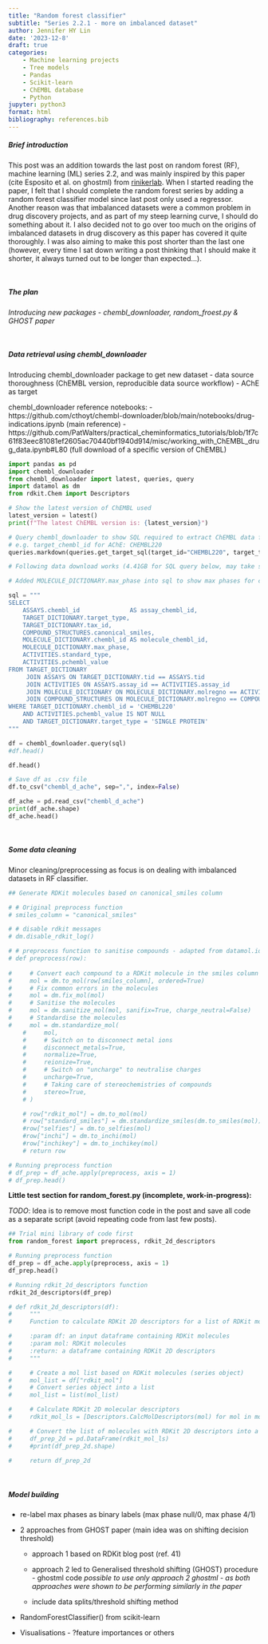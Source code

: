```yaml
---
title: "Random forest classifier"
subtitle: "Series 2.2.1 - more on imbalanced dataset"
author: Jennifer HY Lin
date: '2023-12-8'
draft: true
categories: 
    - Machine learning projects
    - Tree models
    - Pandas
    - Scikit-learn
    - ChEMBL database
    - Python
jupyter: python3
format: html
bibliography: references.bib
---
```


##### **Brief introduction**

This post was an addition towards the last post on random forest (RF), machine learning (ML) series 2.2, and was mainly inspired by this paper (cite Esposito et al. on ghostml) from [rinikerlab](https://github.com/rinikerlab). When I started reading the paper, I felt that I should complete the random forest series by adding a random forest classifier model since last post only used a regressor. Another reason was that imbalanced datasets were a common problem in drug discovery projects, and as part of my steep learning curve, I should do something about it. I also decided not to go over too much on the origins of imbalanced datasets in drug discovery as this paper has covered it quite thoroughly. I was also aiming to make this post shorter than the last one (however, every time I sat down writing a post thinking that I should make it shorter, it always turned out to be longer than expected...).

<br>

##### **The plan**

*Introducing new packages - chembl_downloader, random_froest.py & GHOST paper*

<br>

##### **Data retrieval using chembl_downloader**

Introducing chembl_downloader package to get new dataset 
    - data source thoroughness (ChEMBL version, reproducible data source workflow)
    - AChE as target

chembl_downloader reference notebooks:
- https://github.com/cthoyt/chembl-downloader/blob/main/notebooks/drug-indications.ipynb (main reference)
- https://github.com/PatWalters/practical_cheminformatics_tutorials/blob/1f7c61f83eec81081ef2605ac70440bf1940d914/misc/working_with_ChEMBL_drug_data.ipynb#L80 (full download of a specific version of ChEMBL)

```python
import pandas as pd
import chembl_downloader
from chembl_downloader import latest, queries, query
import datamol as dm
from rdkit.Chem import Descriptors
```

```python
# Show the latest version of ChEMBL used
latest_version = latest()
print(f"The latest ChEMBL version is: {latest_version}")
```

```python
# Query chembl_downloader to show SQL required to extract ChEMBL data for a specific protein target
# e.g. target_chembl_id for AChE: CHEMBL220
queries.markdown(queries.get_target_sql(target_id="CHEMBL220", target_type="SINGLE PROTEIN"))
```

```python
# Following data download works (4.41GB for SQL query below, may take several min)

# Added MOLECULE_DICTIONARY.max_phase into sql to show max phases for compounds targeting AChE

sql = """
SELECT
    ASSAYS.chembl_id              AS assay_chembl_id,
    TARGET_DICTIONARY.target_type,
    TARGET_DICTIONARY.tax_id,
    COMPOUND_STRUCTURES.canonical_smiles,
    MOLECULE_DICTIONARY.chembl_id AS molecule_chembl_id,
    MOLECULE_DICTIONARY.max_phase,
    ACTIVITIES.standard_type,
    ACTIVITIES.pchembl_value
FROM TARGET_DICTIONARY
     JOIN ASSAYS ON TARGET_DICTIONARY.tid == ASSAYS.tid
     JOIN ACTIVITIES ON ASSAYS.assay_id == ACTIVITIES.assay_id
     JOIN MOLECULE_DICTIONARY ON MOLECULE_DICTIONARY.molregno == ACTIVITIES.molregno
     JOIN COMPOUND_STRUCTURES ON MOLECULE_DICTIONARY.molregno == COMPOUND_STRUCTURES.molregno
WHERE TARGET_DICTIONARY.chembl_id = 'CHEMBL220'
    AND ACTIVITIES.pchembl_value IS NOT NULL
    AND TARGET_DICTIONARY.target_type = 'SINGLE PROTEIN'
"""

df = chembl_downloader.query(sql)
#df.head()
```

```python
df.head()
```

```python
# Save df as .csv file
df.to_csv("chembl_d_ache", sep=",", index=False)
```

```python
df_ache = pd.read_csv("chembl_d_ache")
print(df_ache.shape)
df_ache.head()
```

<br>

##### **Some data cleaning**

Minor cleaning/preprocessing as focus is on dealing with imbalanced datasets in RF classifier.

```python
## Generate RDKit molecules based on canonical_smiles column

# # Original preprocess function
# smiles_column = "canonical_smiles"

# # disable rdkit messages
# dm.disable_rdkit_log()

# # preprocess function to sanitise compounds - adapted from datamol.io
# def preprocess(row):
        
#     # Convert each compound to a RDKit molecule in the smiles column
#     mol = dm.to_mol(row[smiles_column], ordered=True)
#     # Fix common errors in the molecules
#     mol = dm.fix_mol(mol)
#     # Sanitise the molecules 
#     mol = dm.sanitize_mol(mol, sanifix=True, charge_neutral=False)
#     # Standardise the molecules
#     mol = dm.standardize_mol(
    #     mol,
    #     # Switch on to disconnect metal ions
    #     disconnect_metals=True,
    #     normalize=True,
    #     reionize=True,
    #     # Switch on "uncharge" to neutralise charges
    #     uncharge=True,
    #     # Taking care of stereochemistries of compounds
    #     stereo=True,
    # )

    # row["rdkit_mol"] = dm.to_mol(mol)
    # row["standard_smiles"] = dm.standardize_smiles(dm.to_smiles(mol))
    #row["selfies"] = dm.to_selfies(mol)
    #row["inchi"] = dm.to_inchi(mol)
    #row["inchikey"] = dm.to_inchikey(mol)
    # return row
```

```python
# Running preprocess function
# df_prep = df_ache.apply(preprocess, axis = 1)
# df_prep.head()
```

**Little test section for random_forest.py (incomplete, work-in-progress):**

*TODO*: Idea is to remove most function code in the post and save all code as a separate script (avoid repeating code from last few posts).

```python
## Trial mini library of code first
from random_forest import preprocess, rdkit_2d_descriptors
```

```python
# Running preprocess function
df_prep = df_ache.apply(preprocess, axis = 1)
df_prep.head()
```

```python
# Running rdkit_2d_descriptors function
rdkit_2d_descriptors(df_prep)
```

```python
# def rdkit_2d_descriptors(df):
#     """
#     Function to calculate RDKit 2D descriptors for a list of RDKit molecules

#     :param df: an input dataframe containing RDKit molecules
#     :param mol: RDKit molecules
#     :return: a dataframe containing RDKit 2D descriptors
#     """

#     # Create a mol list based on RDKit molecules (series object)
#     mol_list = df["rdkit_mol"]
#     # Convert series object into a list
#     mol_list = list(mol_list)

#     # Calculate RDKit 2D molecular descriptors
#     rdkit_mol_ls = [Descriptors.CalcMolDescriptors(mol) for mol in mol_list]

#     # Convert the list of molecules with RDKit 2D descriptors into a dataframe
#     df_prep_2d = pd.DataFrame(rdkit_mol_ls)
#     #print(df_prep_2d.shape)
    
#     return df_prep_2d
```




<br>

##### **Model building**
- re-label max phases as binary labels (max phase null/0, max phase 4/1)

- 2 approaches from GHOST paper (main idea was on shifting decision threshold)
    - approach 1 based on RDKit blog post (ref. 41)
    - approach 2 led to Generalised threshold shifting (GHOST) procedure - ghostml code
    *possible to use only approach 2 ghostml - as both approaches were shown to be performing similarly in the paper*

    - include data splits/threshold shifting method

- RandomForestClassifier() from scikit-learn

* Visualisations - ?feature importances or others